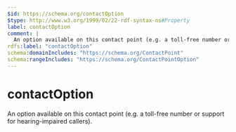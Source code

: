 ```yaml
---
$id: https://schema.org/contactOption
$type: http://www.w3.org/1999/02/22-rdf-syntax-ns#Property
label: contactOption
comment: |
  An option available on this contact point (e.g. a toll-free number or support for hearing-impaired callers).
rdfs:label: "contactOption"
schema:domainIncludes: "https://schema.org/ContactPoint"
schema:rangeIncludes: "https://schema.org/ContactPointOption"
---
```


# contactOption

An option available on this contact point (e.g. a toll-free number or support for hearing-impaired callers).


